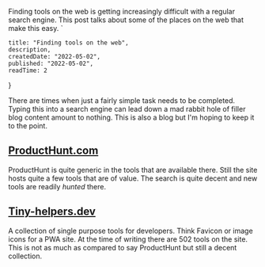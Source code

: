
Finding tools on the web is getting increasingly difficult with a regular search engine.
This post talks about some of the places on the web that make this easy. 
`

    title: "Finding tools on the web",
    description,
    createdDate: "2022-05-02",
    published: "2022-05-02",
    readTime: 2
}


There are times when just a fairly simple task needs to be completed. 
Typing this into a search engine can lead down a mad rabbit hole of filler blog content amount to nothing. 
This is also a blog but I'm hoping to keep it to the point. 

## [ProductHunt.com](https://producthunt.com)
ProductHunt is quite generic in the tools that are available there. 
Still the site hosts quite a few tools that are of value. 
The search is quite decent and new tools are readily _hunted_ there. 

## [Tiny-helpers.dev](https://tiny-helpers.dev/)
A collection of single purpose tools for developers. Think Favicon or image icons for a PWA site. 
At the time of writing there are 502 tools on the site. 
This is not as much as compared to say ProductHunt but still a decent collection. 